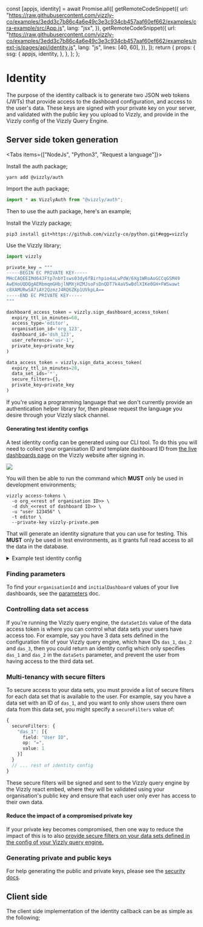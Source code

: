 
  const [appjs, identity] = await Promise.all([
    getRemoteCodeSnippet({
      url: "https://raw.githubusercontent.com/vizzly-co/examples/3edd3c7b86c4a6e49c3e3c934cb457aaf60ef662/examples/cra-example/src/App.js",
      lang: "jsx",
    }),
    getRemoteCodeSnippet({
      url: "https://raw.githubusercontent.com/vizzly-co/examples/3edd3c7b86c4a6e49c3e3c934cb457aaf60ef662/examples/next-js/pages/api/identity.js",
      lang: "js",
      lines: [40, 60],
    }),
  ]);
  return {
    props: {
      ssg: {
        appjs,
        identity,
      },
    },
  };
};

# Identity

The purpose of the identity callback is to generate two JSON web tokens (JWTs) that provide access to the dashboard configuration, and access to the user's data.
These keys are signed with your private key on your server, and validated with the public key you upload to Vizzly, and provide in the Vizzly config of the Vizzly Query Engine.

## Server side token generation

<Tabs items={["NodeJs", "Python3", "Request a language"]}>
  <Tab>

Install the auth package;

```shell
yarn add @vizzly/auth
```

Import the auth package;

```ts
import * as VizzlyAuth from "@vizzly/auth";
```

Then to use the auth package, here's an example;

  <RemoteCodeBlock name="identity" />
  </Tab>
  <Tab>
  Install the Vizzly package;

```shell
pip3 install git+https://github.com/vizzly-co/python.git#egg=vizzly
```

Use the Vizzly library;

```python
import vizzly

private_key = """
-----BEGIN EC PRIVATE KEY-----
MHcCAQEEIMd64JFtp7nbYIsws03dy6fBirhpio4aLwPdW/6Xg1WRoAoGCCqGSM49
AwEHoUQDQgAERbmqmGHbjlNMXjHZMJsoFsDnQDT7k4aV5wBdlXIKe0GH+FWSwawt
c8XAMURwSA7iAY2QzmzJ4RQ6ZKp1UVkpLA==
-----END EC PRIVATE KEY-----
"""

dashboard_access_token = vizzly.sign_dashboard_access_token(
  expiry_ttl_in_minutes=60,
  access_type='editor',
  organisation_id='org_123',
  dashboard_id='dsh_123',
  user_reference='usr-1',
  private_key=private_key
)

data_access_token = vizzly.sign_data_access_token(
  expiry_ttl_in_minutes=20,
  data_set_ids='*',
  secure_filters={},
  private_key=private_key
)
```

  </Tab>
  <Tab>

If you're using a programming language that we don't currently provide an authentication helper library for, then please request the language you desire through your Vizzly slack channel.

  </Tab>
</Tabs>

#### Generating test identity configs

A test identity config can be generated using our CLI tool. To do this you will need to collect your organisation ID and template dashboard ID
from [the live dashboards page](https://app.vizzly.co/dashboards) on the Vizzly website after signing in.

<img src="/img/live-dashboards-screenshot.png" />

You will then be able to run the command which **MUST** only be used in development environments;

```shell
vizzly access-tokens \
  -o org_<<rest of organisation ID>> \
  -d dsh_<<rest of dashboard ID>> \
  -u "user 123456" \
  -t editor \
  --private-key vizzly-private.pem
```

That will generate an identity signature that you can use for testing. This **MUST** only be used in test environments, as it grants full read access to all the data
in the database.

<details>
  <summary>Example test identity config</summary>

```json
{
  "dashboardAccessToken": "...",
  "dataAccessToken": "..."
}
```

</details>

### Finding parameters

To find your `organisationId` and `initialDashboard` values of your live dashboards, see the [parameters](/parameters) doc.

### Controlling data set access

If you're running the Vizzly query engine, the `dataSetIds` value of the data access token is where you can control what data sets your
users have access too. For example, say you have 3 data sets defined in the configuration file of your Vizzly query engine, which have IDs
`das_1`, `das_2` and `das_3`, then you could return an identity config which only specifies `das_1` and `das_2` in the `dataSets` parameter, and
prevent the user from having access to the third data set.

### Multi-tenancy with secure filters

To secure access to your data sets, you must provide a list of secure filters for each data set that is available to the user. For example, say you have
a data set with an ID of `das_1`, and you want to only show users there own data from this data set, you might specify a `secureFilters` value of:

```ts
{
  secureFilters: {
    "das_1": [{
      field: "User ID",
      op: "=",
      value: 1
    }]
  }
  // ... rest of identity config
}
```

These secure filters will be signed and sent to the Vizzly query engine by the Vizzly react embed, where they will be validated using your organisation's public key and ensure that each user only ever has access to their own data.

#### Reduce the impact of a compromised private key

If your private key becomes compromised, then one way to reduce the impact of this is to also [provide secure filters on your data sets defined in the config of your Vizzly query engine.](/query-engines/self-hosted-query-engine#optional-secure-filter-guards)

### Generating private and public keys

For help generating the public and private keys, please see the [security docs](/security).

## Client side

The client side implementation of the identity callback can be as simple as the following;

<RemoteCodeBlock name="appjs" />
